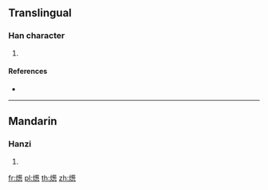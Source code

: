 ==Translingual==

===Han character===
{{Han char|rn=86|rad=火|as=13|sn=17|four=|canj=FTPP}}

# {{defn|Han|sort=火13}}

====References====
* {{Han ref|kx=0685.070|dkj=19476|dj=1097.110|hdz=32240.090|uh=71EA|ud=29162}}

----

==Mandarin==

===Hanzi===
{{cmn-hanzi|pin=[[cōng]] ([[cong1]])|wg=ts'ung<sup>1</sup>}}

# {{defn|lang=cmn|sort=火13}}

[[fr:燪]]
[[pl:燪]]
[[th:燪]]
[[zh:燪]]
